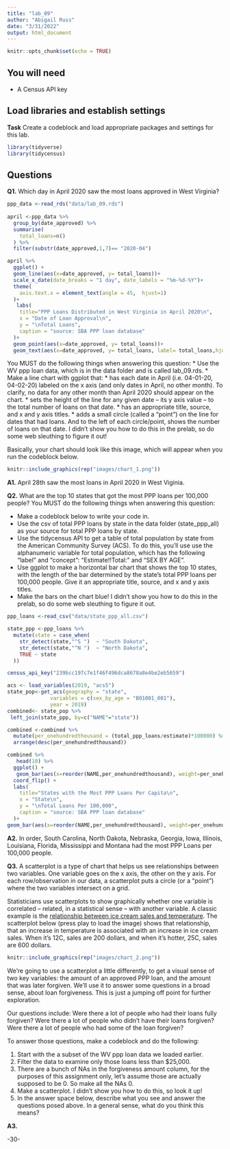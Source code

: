 ```yaml
---
title: "lab_09"
author: "Abigail Russ"
date: "3/31/2022"
output: html_document
---
```


```r
knitr::opts_chunk$set(echo = TRUE)
```

## You will need

* A Census API key

## Load libraries and establish settings

**Task** Create a codeblock and load appropriate packages and settings for this lab.
```r
library(tidyverse)
library(tidycensus)
```

## Questions 

**Q1.** Which day in April 2020 saw the most loans approved in West Virginia? 

```r
ppp_data <-read_rds("data/lab_09.rds")
 
april <-ppp_data %>%  
  group_by(date_approved) %>%
  summarise(
    total_loans=n()
  ) %>% 
  filter(substr(date_approved,1,7)== "2020-04")

april %>% 
  ggplot() +
  geom_line(aes(x=date_approved, y= total_loans))+
  scale_x_date(date_breaks = "1 day", date_labels = "%m-%d-%Y")+
  theme(
    axis.text.x = element_text(angle = 45,  hjust=1)
  )+
   labs(
    title="PPP Loans Distributed in West Virginia in April 2020\n",
    x = "Date of Loan Approval\n",
    y = "\nTotal Loans",
    caption = "source: SBA PPP loan database"
  )+
  geom_point(aes(x=date_approved, y= total_loans))+
  geom_text(aes(x=date_approved, y= total_loans, label= total_loans,hjust=1.5))
```

You MUST do the following things when answering this question:
* Use the WV ppp loan data, which is in the data folder and is called lab_09.rds.
* Make a line chart with ggplot that:
  * has each date in April (i.e. 04-01-20, 04-02-20) labeled on the x axis (and only dates in April, no other month). To clarify, no data for any other month than April 2020 should appear on the chart. 
  * sets the height of the line for any given date -- its y axis value -- to the total number of loans on that date.
  * has an appropriate title, source, and x and y axis titles. 
  * adds a small circle (called a "point") on the line for dates that had loans. And to the left of each circle/point, shows the number of loans on that date.  I didn't show you how to do this in the prelab, so do some web sleuthing to figure it out! 

Basically, your chart should look like this image, which will appear when you run the codeblock below. 

```r
knitr::include_graphics(rep("images/chart_1.png"))
```
**A1.** April 28th saw the most loans in April 2020 in West Viginia. 

**Q2.** What are the top 10 states that got the most PPP loans per 100,000 people? You MUST do the following things when answering this question:

* Make a codeblock below to write your code in.
* Use the csv of total PPP loans by state in the data folder (state_ppp_all) as your source for total PPP loans by state.  
* Use the tidycensus API to get a table of total population by state from the American Community Survey (ACS). To do this, you'll use use the alphanumeric variable for total population, which has the following "label" and "concept": "Estimate!!Total:" and "SEX BY AGE".  
* Use ggplot to make a horizontal bar chart that shows the top 10 states, with the length of the bar determined by the state's total PPP loans per 100,000 people. Give it an appropriate title, source, and x and y axis titles. 
* Make the bars on the chart blue! I didn't show you how to do this in the prelab, so do some web sleuthing to figure it out.  

```r
ppp_loans <-read_csv("data/state_ppp_all.csv")

state_ppp <-ppp_loans %>% 
  mutate(state = case_when(
    str_detect(state,"^S ")  ~ "South Dakota",
    str_detect(state,"^N ")  ~ "North Dakota",
    TRUE ~ state
  ))
```
```r
census_api_key("239bcc197c7e1f46f496dca8678a8e4be2eb5659")
```
``` r
acs <- load_variables(2019, "acs5")
state_pop<-get_acs(geography = "state",
              variables = c(sex_by_age = "B01001_001"),
              year = 2019)
combined<- state_pop %>% 
 left_join(state_ppp, by=c("NAME"="state"))

combined <-combined %>% 
  mutate(per_onehundredthousand = (total_ppp_loans/estimate)*100000) %>% 
  arrange(desc(per_onehundredthousand))
```
``` r
combined %>% 
   head(10) %>% 
  ggplot() +
   geom_bar(aes(x=reorder(NAME,per_onehundredthousand), weight=per_onehundredthousand)) +
  coord_flip() +
  labs(
    title="States with the Most PPP Loans Per Capita\n",
    x = "State\n",
    y = "\nTotal Loans Per 100,000",
    caption = "source: SBA PPP loan database"
  )+
geom_bar(aes(x=reorder(NAME,per_onehundredthousand), weight=per_onehundredthousand),fill="lightblue")
```

**A2.** In order, South Carolina, North Dakota, Nebraska, Georgia, Iowa, Illinois, Louisiana, Florida, Mississippi and Montana had the most PPP Loans per 100,000 people. 

**Q3.**  A scatterplot is a type of chart that helps us see relationships between two variables. One variable goes on the x axis, the other on the y axis.  For each row/observation in our data, a scatterplot puts a circle (or a "point") where the two variables intersect on a grid. 

Statisticians use scatterplots to show graphically whether one variable is correlated -- related, in a statistical sense -- with another variable.  A classic example is the [relationship between ice cream sales and temperature](https://www.mathsisfun.com/data/scatter-xy-plots.html).  The scatterplot below (press play to load the image) shows that relationship, that an increase in temperature is associated with an increase in ice cream sales. When it's 12C, sales are 200 dollars, and when it's hotter, 25C, sales are 600 dollars.

```r
knitr::include_graphics(rep("images/chart_2.png"))
```

We're going to use a scatterplot a little differently, to get a visual sense of two key variables: the amount of an approved PPP loan, and the amount that was later forgiven. We'll use it to answer some questions in a broad sense, about loan forgiveness.  This is just a jumping off point for further exploration. 

Our questions include: Were there a lot of people who had their loans fully forgiven?  Were there a lot of people who didn't have their loans forgiven? Were there a lot of people who had some of the loan forgiven? 

To answer those questions, make a codeblock and do the following:

1. Start with the a subset of the WV ppp loan data we loaded earlier.
2. Filter the data to examine only those loans less than $25,000.
3. There are a bunch of NAs in the forgiveness amount column, for the purposes of this assignment only, let's assume those are actually supposed to be 0. So make all the NAs 0. 
4. Make a scatterplot. I didn't show you how to do this, so look it up! 
5. In the answer space below, describe what you see and answer the questions posed above.  In a general sense, what do you think this means?  

**A3.**  


-30-
